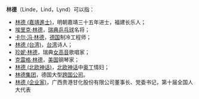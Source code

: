 '''林德'''（Linde，Lind，Lynd）可以指：

* [[林德_(嘉靖進士)|林德 (嘉靖進士)]]，明朝嘉靖三十五年进士，福建长乐人；
* [[埃里克·林德|埃里克·林德]]，[[瑞典|瑞典]][[乒乓球|乒乓球]]名将；
* [[卡尔·冯·林德|卡尔·冯·林德]]，[[德国|德国]]制冷工程师；
* [[林德_(台湾)|林德 (台湾)]]，[[台湾|台湾]]诗人；
* [[珍妮·林德|珍妮·林德]]，瑞典[[女高音|女高音]]歌唱家；
* [[克雷格·林德|克雷格·林德]]，[[美国|美国]]钢琴家；
* [[林德_(北欧神话)|林德 (北欧神话)]]，[[北欧神话|北欧神话]]中[[奥丁|奥丁]]情妇；
* [[林德集团|林德集团]]，德国大型[[跨国公司|跨国公司]]。
* [[林德_(企业家)|林德 (企业家)]]，广西贵港甘化股份有限公司董事长、党委书记，第十届全国人大代表

{{Disambig|CAT=二字消歧义}}